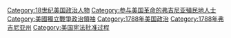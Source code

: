 [[Category:18世纪美国政治人物|Category:18世纪美国政治人物]]
[[Category:参与美国革命的弗吉尼亚殖民地人士|Category:参与美国革命的弗吉尼亚殖民地人士]]
[[Category:美國獨立戰爭政治領袖|Category:美國獨立戰爭政治領袖]]
[[Category:1788年美国政治|Category:1788年美国政治]]
[[Category:1788年弗吉尼亚州|Category:1788年弗吉尼亚州]]
[[Category:美国宪法批准过程|Category:美国宪法批准过程]]
